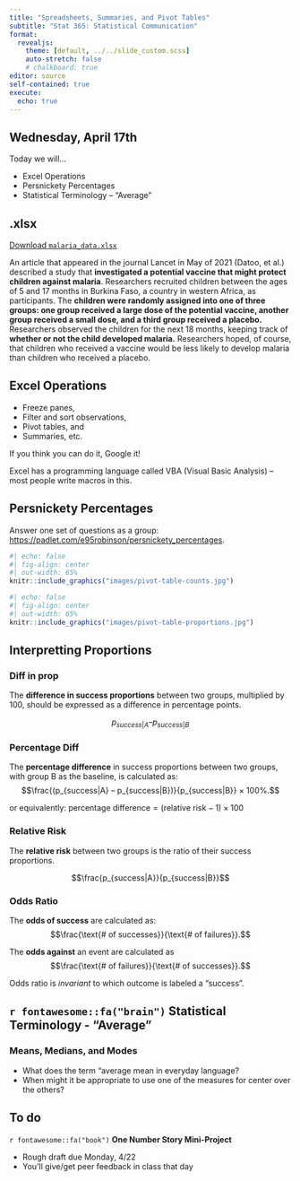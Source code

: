```yaml
---
title: "Spreadsheets, Summaries, and Pivot Tables"
subtitle: "Stat 365: Statistical Communication"
format: 
  revealjs:
    theme: [default, ../../slide_custom.scss]
    auto-stretch: false
    # chalkboard: true
editor: source
self-contained: true
execute:
  echo: true
---
```


## Wednesday, April 17th

Today we will...

+ Excel Operations
+ Persnickety Percentages
+ Statistical Terminology -- "Average"

## .xlsx

[Download `malaria_data.xlsx`](data/malaria_data.xlsx)

An article that appeared in the journal Lancet in May of 2021 (Datoo, et al.) described a study that **investigated a potential vaccine that might protect children against malaria**. Researchers
recruited children between the ages of 5 and 17 months in Burkina Faso, a country in western Africa, as participants. The **children were randomly assigned into one of three groups: one group received a large dose of the potential vaccine, another group received a small dose, and a third group received a placebo.** Researchers observed the children for the next 18 months, keeping track of **whether or not the child developed malaria.** Researchers hoped, of course, that children who received a vaccine would be less likely to develop malaria than children who received a placebo.

## Excel Operations

+ Freeze panes,
+ Filter and sort observations,
+ Pivot tables, and
+ Summaries, etc.

If you think you can do it, Google it!

Excel has a programming language called VBA (Visual Basic Analysis) -- most people write macros in this.

## Persnickety Percentages

Answer one set of questions as a group: <https://padlet.com/e95robinson/persnickety_percentages>.

```r
#| echo: false
#| fig-align: center
#| out-width: 65%
knitr::include_graphics("images/pivot-table-counts.jpg")
```

```r
#| echo: false
#| fig-align: center
#| out-width: 65%
knitr::include_graphics("images/pivot-table-proportions.jpg")
```

## Interpretting Proportions

::: panel-tabset
### Diff in prop

The **difference in success proportions** between two groups, multiplied by 100, should be expressed as a difference in percentage points.

$$p_{success|A} – p_{success|B}$$

### Percentage Diff
The **percentage difference** in success proportions between two groups, with group B as the baseline, is calculated as: 
$$\frac{(p_{success|A} – p_{success|B})}{p_{success|B}} × 100%.$$

or equivalently: $\text{percentage difference} = (\text{relative risk} - 1) \times 100$

### Relative Risk

The **relative risk** between two groups is the ratio of their success proportions.

$$\frac{p_{success|A}}{p_{success|B}}$$

### Odds Ratio

The **odds of success** are calculated as: 
$$\frac{\text{# of successes}}{\text{# of failures}}.$$

The **odds against** an event are calculated as
 $$\frac{\text{# of failures}}{\text{# of successes}}.$$

Odds ratio is *invariant* to which outcome is labeled a "success".

:::

## `r fontawesome::fa("brain")` Statistical Terminology - "Average" 
### Means, Medians, and Modes

+ What does the term "average mean in everyday language?
+ When might it be appropriate to use one of the measures for center over the others?


## To do

`r fontawesome::fa("book")` **One Number Story Mini-Project**

- Rough draft due Monday, 4/22
- You'll give/get peer feedback in class that day
